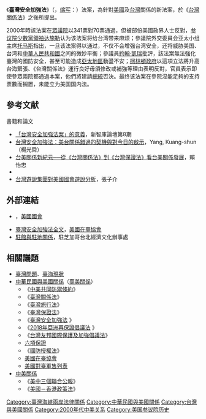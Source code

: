{{No footnotes|time=2022-02-23T12:07:13+00:00}}
{{Expand |time = 2010-12-29}}
{{noteTA
|1=zh-hans:达施勒;zh-tw:達希爾;zh-hant:達希爾;
}}
{{Infobox U.S. legislation
| name = 臺灣安全加強法案
| fullname = 本法案旨在加強臺灣安全及其他事宜。
| acronym =
| nickname =
| enacted by = 第106屆
| introducedin = 眾議院
| introducedbill = {{USBill|106|hr|1838}}
| introducedby = {{tsl|en|Tom DeLay|湯·德利}}
| introduceddate = {{start date|1999|5|18}}
| committees = [[美國眾議院外交委員會|眾議院外交委員會]]、[[美国众议院军事委员会|眾議院軍事委員會]]
| passedbody1 = 眾議院
| passeddate1 = {{start date|2000|2|1}}
| passedvote1 = [https://clerk.house.gov/Votes/20005 341–70]
}}
《'''臺灣安全加強法'''》（{{lang-en|''Taiwan Security Enhancement Act''}}，[[缩写|缩写]]：{{lang|en|TSEA}}）法案，為針對[[美國|美國]]及[[中華民國|台灣]]關係的新法案，於《[[台灣關係法|台灣關係法]]》之後所提出。

2000年時該法案在[[美國眾議院|眾議院]]以341票對70票通過，但被部份美國政界人士反對，[[美國參議院|参议院]][[美國參議院政黨領袖|少數黨領袖]][[汤姆·达施勒|达施勒]]认为该法案将给台湾带来麻烦；參議院外交委員会亚太小组主席[[克雷格·L·托馬斯|托马斯]]指出，一旦该法案得以通过，不仅不会增强台湾安全，还将威胁美国、台湾和[[中华人民共和国|中華人民共和國]]之间的微妙平衡；參議員[[約翰·福布斯·凱瑞|約翰·凱瑞]]批評，該法案無法強化臺灣的國防安全，甚至可能造成[[亞太地區|亞太地區]]動盪不安；[[比爾·柯林頓|柯林頓政府]]以這項立法將升高台海緊張、《台灣關係法》運行良好毋須修改或補強等理由表明反對，官員表示即使參眾兩院都通過本案，他們將建請[[美國總統|總統]]否決。最终该法案在參院沒能足夠的支持票數而搁置，未能立为美国国内法。

== 參考文献 ==
{{Reflist}}
; 書籍和論文
*[http://www.taiwanncf.org.tw/ttforum/08/08-18.pdf 「台灣安全加強法案」的意義]，新智庫論壇第8期
*[https://medium.com/@kuangshnyng/%E5%8F%B0%E7%81%A3%E5%AE%89%E5%85%A8%E5%8A%A0%E5%BC%B7%E6%B3%95-%E7%BE%8E%E5%8F%B0%E9%97%9C%E4%BF%82%E9%8C%AF%E9%81%8E%E7%9A%84%E5%A5%91%E6%A9%9F%E8%88%87%E5%B0%8D%E4%BB%8A%E6%97%A5%E7%9A%84%E5%95%9F%E7%A4%BA-65363261178b 台灣安全加強法：美台關係錯過的契機與對今日的啟示]，Yang, Kuang-shun（楊光舜）
*[https://www.voicettank.org/single-post/2019/05/14/051402 台美關係新紀元──從《台灣關係法》到《台灣保證法》看台美關係發展]，賴怡忠
*{{cite journal |url = http://www.cas.fudan.edu.cn/picture/1468.pdf |title = 表象与实质：从《台湾安全加强法案》看美台军事交流 |journal=台湾研究集刊 |publisher=厦门大学台湾研究院 |issue=84 |year=2004 |volume=2 |language=zh |location=廈門市 |author = 信强 |ISSN = 1002-1590 |page = 第53頁}}
*[http://www.academia.edu/28715203/台湾游说集团对美国国会游说分析 台灣遊說集團對美國國會遊說分析]，張子介

== 外部連結 ==
*{{USBill|106|H.R.|1838}}，[[美國國會|美國國會]]
*[https://web.archive.org/web/20170305021158/https://www.ait.org.tw/en/20000201-an-act-to-assist-in-the-enhancement-of-the-security-of-taiwan.html 臺灣安全加強法全文]，[[美國在臺協會|美國在臺協會]]
*[https://www.roc-taiwan.org/uschi/post/10.html 駐館與駐地關係]，駐芝加哥台北經濟文化辦事處

== 相關議題 ==
{{Portal box|美國|中華民國|台灣|軍事|國際關係|法律}}
* [[臺灣問題|臺灣問題]]、[[臺海現狀|臺海現狀]]
* [[中華民國與美國關係|中華民國與美國關係]]（[[臺灣與美國關係史|臺美關係]]）
** 《[[中美共同防禦條約|中美共同防禦條約]]》
** 《[[臺灣關係法|臺灣關係法]]》
** 《[[臺灣旅行法|臺灣旅行法]]》
** 《[[臺灣保證法|臺灣保證法]]》
** 《[[臺灣安全加強法|臺灣安全加強法]] 》
** 《[[2018年亞洲再保證倡議法|2018年亞洲再保證倡議法]] 》
** 《[[2019年台灣友邦國際保護及加強倡議法|台灣友邦國際保護及加強倡議法]]》
** [[六項保證|六項保證]]
**《[[國防授權法|國防授權法]]》
** [[美國在臺協會|美國在臺協會]]
** [[美國對臺軍售列表|美國對臺軍售列表]]
* [[中美關係|中美關係]]
** 《[[美中三個聯合公報|美中三個聯合公報]]》
** 《[[美國－香港政策法|美國－香港政策法]]》

{{美國國會認可之臺灣相關文件}}
{{臺灣海峽兩岸主題}}
{{陳水扁政府時期中華民國外交}}

[[Category:臺灣海峽兩岸法律關係|Category:臺灣海峽兩岸法律關係]]
[[Category:中華民國與美國關係|Category:中華民國與美國關係]]
[[Category:台灣與美國關係|Category:台灣與美國關係]]
[[Category:2000年代中美关系|Category:2000年代中美关系]]
[[Category:美国参议院历史|Category:美国参议院历史]]